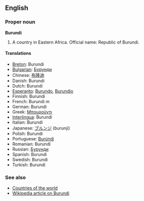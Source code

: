 ==English==
===Proper noun===
'''Burundi'''

# A country in Eastern Africa. Official name: Republic of Burundi.

====Translations====
*[[Breton]]: Burundi
*[[Bulgarian]]: [[Бурунди]]
*Chinese: [[布隆迪]]
*Danish: Burundi
*Dutch: Burundi
*[[Esperanto]]: [[Burundo]], [[Burundio]]
*Finnish: Burundi
*French: Burundi ''m''
*German: Burundi
*Greek: [[Μπουρούντι]]
*[[Interlingua]]: Burundi
*Italian: Burundi
*Japanese: [[ブルンジ]] (burunji)
*Polish: Burundi
*Portuguese: [[Burúndi]]
*Romanian: Burundi
*Russian: [[Бурунди]]
*Spanish: Burundi
*Swedish: Burundi
*Turkish: Burundi

===See also===
*[[Countries of the world]]
*[[w:Burundi|Wikipedia article on Burundi]]